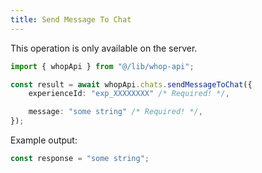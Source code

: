 ```yaml
---
title: Send Message To Chat
---
```

<Note>This operation is only available on the server.</Note>
```typescript
import { whopApi } from "@/lib/whop-api";

const result = await whopApi.chats.sendMessageToChat({
	experienceId: "exp_XXXXXXXX" /* Required! */,

	message: "some string" /* Required! */,
});

```

Example output:

```typescript
const response = "some string";

```
